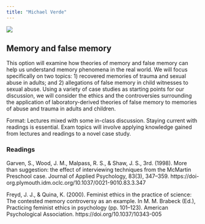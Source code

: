 ```yaml
---
title: "Michael Verde"
---
```


![](images/michael-verde.jpg)

## Memory and false memory 

This option will examine how theories of memory and false memory can help us understand memory phenomena in the real world. We will focus specifically on two topics: 1) recovered memories of trauma and sexual abuse in adults; and 2) allegations of false memory in child witnesses to sexual abuse. Using a variety of case studies as starting points for our discussion, we will consider the ethics and the controversies surrounding the application of laboratory-derived theories of false memory to memories of abuse and trauma in adults and children.

Format: Lectures mixed with some in-class discussion. Staying current with readings is essential. Exam topics will involve applying knowledge gained from lectures and readings to a novel case study.

### Readings

Garven, S., Wood, J. M., Malpass, R. S., & Shaw, J. S., 3rd. (1998). More than suggestion: the effect of interviewing techniques from the McMartin Preschool case. Journal of Applied Psychology, 83(3), 347–359. https://doi-org.plymouth.idm.oclc.org/10.1037/0021-9010.83.3.347

Freyd, J. J., & Quina, K. (2000). Feminist ethics in the practice of science: The contested memory controversy as an example. In M. M. Brabeck (Ed.), Practicing feminist ethics in psychology (pp. 101–123). American Psychological Association. https://doi.org/10.1037/10343-005
